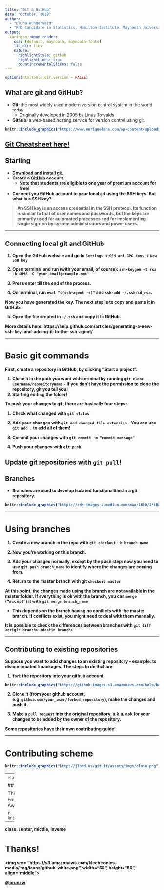 ```yaml
---
title: "Git & GitHub"
date: "October, 2018"
author: 
  - "Bruna Wundervald"
  - "PhD Candidate in Statistics, Hamilton Institute, Maynooth University"
output:
  xaringan::moon_reader:
    css: [default, maynooth, maynooth-fonts]
    lib_dir: libs
    nature:
      highlightStyle: github
      highlightLines: true
      countIncrementalSlides: false
---
```

```r
options(htmltools.dir.version = FALSE)
```

## What are git and GitHub?

  - **Git**: the most widely used modern version control system 
in the world today 
    - Originally developed in 2005 by Linus Torvalds

  - **Github**: a web-based hosting service for version 
  control using git.
  
  
<b>  
```r
knitr::include_graphics("https://www.enriquedans.com/wp-content/uploads/2018/06/GitHub-Octocat.jpg")
```


[Git Cheatsheet here!](https://www.atlassian.com/git/tutorials/atlassian-git-cheatsheet)
---
## Starting 

- [Download](https://git-scm.com/downloads) and
install git. 
- Create a [GitHub](http://github.com) account.
  - Note that students are eligible to one year
  of premium account for free!
  
- Connect you GitHub account to your local git using
the SSH keys. **But what is a SSH key?**

> An SSH key is an access credential in the SSH protocol. Its function is similar to that of user names and passwords, but the keys are primarily used for automated processes and for implementing single sign-on by system administrators and power users.

---

## Connecting local git and GitHub

  1. Open the GitHub website and go to `Settings` -> `SSH and GPG keys` -> `New SSH key` 
  
  2. Open terminal and run (with your email, of course): 
  `ssh-keygen -t rsa -b 4096 -C "your_email@example.com"`
  
  3. Press enter till the end of the process.
  
  4. On terminal, run `eval "$(ssh-agent -s)"`
  and `ssh-add ~/.ssh/id_rsa`. 


Now you have generated the key. The next step is to 
copy and paste it in GitHub:

  5. Open the file created in `~/.ssh` and copy it
  to GitHub. 
  
More details here: https://help.github.com/articles/generating-a-new-ssh-key-and-adding-it-to-the-ssh-agent/

---

# Basic git commands

First, create a repository in GitHub, by clicking
"Start a project". 

  1. Clone it in the path you want with terminal
  by running `git clone username/repositoryname`
    - If you don't have the permission to clone
    the repository, git you tell you!
  2. Starting editing the folder!
  

To push your changes to git, there are basically four steps:

  1. Check what changed with `git status`
  
  2. Add your changes with `git add changed_file.extension`
    - You can use `git add .` to add all of them!
    
  3. Commit your changes with `git commit -m "commit message"`
  
  4. Push your changes with `git push`


Update git repositories with `git pull`!
---

## Branches 

  - Branches are used to develop isolated functionalities
  in a git repository.
  
```r
knitr::include_graphics("https://cdn-images-1.medium.com/max/1600/1*iB8lNrITmLvKeL8mnp3qAA.png")
```


---

# Using branches

  1. Create a new branch in the repo with `git checkout -b branch_name`
  
  2. Now you're working on this branch. 
  
  3. Add your changes normally, except by the push step: now you need
  to use `git push branch_name` to identify where the changes are
  coming from. 
  
  4. Return to the master branch with git `checkout master`
  
**At this point, the changes made using the branch are not**
**available in the master folder. If everything is ok with**
**the branch, you can `merge` ("accept") it with `git merge branch_name`** 
  
  - This depends on the branch having no conflicts with the
  master branch. If conflicts exist, you might need to deal
  with them manually. 
  
It is possible to check the differences between branches with
`git diff <origin branch> <destin branch>`

---

## Contributing to existing repositories  

Suppose you want to add changes to an existing repository - example:
to discontinuated `R` packages. The steps to do that are:

  1.  `fork` the repository into your github account.
  
  
```r
knitr::include_graphics("https://github-images.s3.amazonaws.com/help/bootcamp/Bootcamp-Fork.png")
```


  2. Clone it (from your github account, e.g. `github.com/your_user/forked_repository`), make the changes 
  and push it. 
  
  3. Make a `pull request` into the original repository, a.k.a.
  ask for your changes to be added by the owner of the repository. 

**Some repositories have their own contributing guide!**

---

# Contributing scheme
```r
knitr::include_graphics("http://jlord.us/git-it/assets/imgs/clone.png")
```



---
class: center, middle

## Acknowledgments

This work was supported by a Science Foundation Ireland Career Development Award grant number: 17/CDA/4695

```r
knitr::include_graphics("SFI_logo.jpg")
```


---

class: center, middle, inverse

# Thanks!


<img src= "https://s3.amazonaws.com/kleebtronics-media/img/icons/github-white.png", width="50", height="50",  align="middle"> 

<b>

[@brunaw](https://github.com/brunaw)
